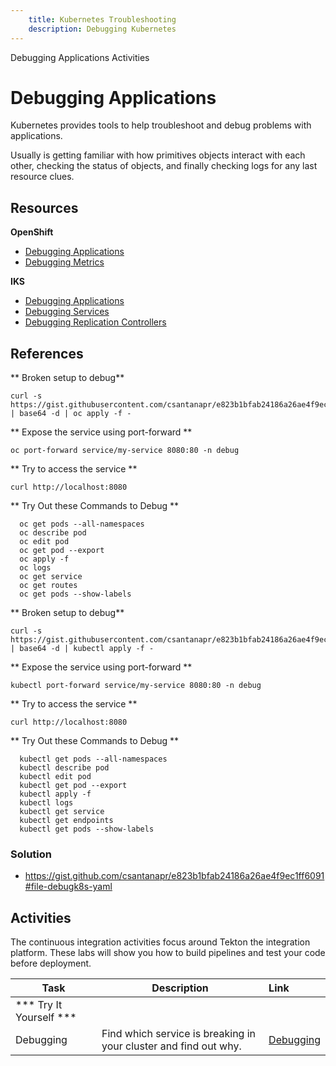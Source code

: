 ```yaml
---
    title: Kubernetes Troubleshooting
    description: Debugging Kubernetes
---
```


<AnchorLinks>
  <AnchorLink>Debugging Applications</AnchorLink>
  <AnchorLink>Activities</AnchorLink>
</AnchorLinks>


# Debugging Applications

Kubernetes provides tools to help troubleshoot and debug problems with applications.

Usually is getting familiar with how primitives objects interact with each other, checking the status of objects, and finally checking logs for any last resource clues.

## Resources

**OpenShift**
- [Debugging Applications](https://docs.openshift.com/container-platform/4.3/cli_reference/openshift_developer_cli/debugging-applications-in-odo.html)
- [Debugging Metrics](https://docs.openshift.com/container-platform/4.3/metering/metering-troubleshooting-debugging.html)

**IKS**
- [Debugging Applications](https://kubernetes.io/docs/tasks/debug-application-cluster/debug-application/)
- [Debugging Services](https://kubernetes.io/docs/tasks/debug-application-cluster/debug-service/)
- [Debugging Replication Controllers](https://kubernetes.io/docs/tasks/debug-application-cluster/debug-pod-replication-controller/)


## References

<Tabs>
<Tab label="OpenShift">

** Broken setup to debug**
```
curl -s https://gist.githubusercontent.com/csantanapr/e823b1bfab24186a26ae4f9ec1ff6091/raw/a92550dd499ebefc205fa2cd5c18123409186712/debugk8s.64 | base64 -d | oc apply -f -
```

** Expose the service using port-forward **
```
oc port-forward service/my-service 8080:80 -n debug
```
** Try to access the service **
```
curl http://localhost:8080
```

** Try Out these Commands to Debug **
```
  oc get pods --all-namespaces
  oc describe pod
  oc edit pod
  oc get pod --export
  oc apply -f
  oc logs
  oc get service
  oc get routes
  oc get pods --show-labels
```

</Tab>

<Tab label="IKS">

** Broken setup to debug**
```
curl -s https://gist.githubusercontent.com/csantanapr/e823b1bfab24186a26ae4f9ec1ff6091/raw/a92550dd499ebefc205fa2cd5c18123409186712/debugk8s.64 | base64 -d | kubectl apply -f -
```

** Expose the service using port-forward **
```
kubectl port-forward service/my-service 8080:80 -n debug
```
** Try to access the service **
```
curl http://localhost:8080
```

** Try Out these Commands to Debug **
```
  kubectl get pods --all-namespaces
  kubectl describe pod
  kubectl edit pod
  kubectl get pod --export
  kubectl apply -f
  kubectl logs
  kubectl get service
  kubectl get endpoints
  kubectl get pods --show-labels
```

</Tab>

</Tabs>

### Solution
- https://gist.github.com/csantanapr/e823b1bfab24186a26ae4f9ec1ff6091#file-debugk8s-yaml


## Activities

The continuous integration activities focus around Tekton the integration platform. These labs will show you how to build pipelines and test your code before deployment.

| Task                            | Description         | Link        |
| --------------------------------| ------------------  |:----------- |
| *** Try It Yourself ***                         |         |         | 
| Debugging | Find which service is breaking in your cluster and find out why.  | [Debugging](../activities/labs/lab5) | 30 min |

